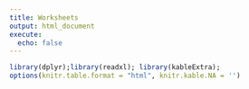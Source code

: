 ```yaml
---
title: Worksheets
output: html_document
execute: 
  echo: false
---
```


```r
library(dplyr);library(readxl); library(kableExtra);
options(knitr.table.format = "html", knitr.kable.NA = '') 
```


